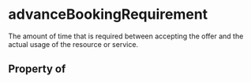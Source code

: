 # advanceBookingRequirement

The amount of time that is required between accepting the offer and the actual usage of the resource or service.

## Property of




